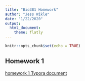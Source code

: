 ```yaml
---
title: "Bio381 Homework"
author: "Jess Wikle"
date: "1/22/2020"
output: 
  html_document: 
    theme: flatly
---
```


```r
knitr::opts_chunk$set(echo = TRUE)
```


## Homework 1
[homework 1 Typora document](1_15_2019.pdf)
